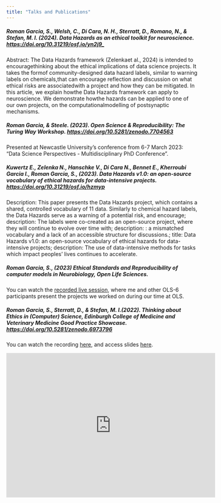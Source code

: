 ```yaml
---
title: "Talks and Publications"
---
```

##### **Roman Garcia, S., Welsh, C., Di Cara, N. H., Sterratt, D., Romano, N., & Stefan, M. I. (2024). Data Hazards as an ethical toolkit for neuroscience. [https://doi.org/10.31219/osf.io/yn2j9_](https://doi.org/10.31219/osf.io/yn2j9)**

Abstract: The Data Hazards framework (Zelenkaet al., 2024) is intended to encouragethinking about the ethical implications of data science projects. It takes the formof community-designed data hazard labels, similar to warning labels on chemicals,that can encourage reflection and discussion on what ethical risks are associatedwith a project and how they can be mitigated. In this article, we explain howthe Data Hazards framework can apply to neuroscience. We demonstrate howthe hazards can be applied to one of our own projects, on the computationalmodelling of postsynaptic mechanisms.

##### **Roman Garcia, & Steele. (2023). Open Science & Reproducibility: The Turing Way Workshop. [https://doi.org/10.5281/zenodo.7704563](https://doi.org/10.5281/zenodo.7704563)**

Presented at Newcastle University's conference from 6-7 March 2023: "Data Science Perspectives - Multidisciplinary PhD Conference".

##### **Kuwertz E., Zelenka N., Hanschke V., Di Cara N., Bennet E., Kherroubi Garcia I., Roman Garcia, S., (2023).  Data Hazards v1.0: an open-source vocabulary of ethical hazards for data-intensive projects. [https://doi.org/10.31219/osf.io/hzmyp](https://doi.org/10.31219/osf.io/hzmyp)**

Description: This paper presents the Data Hazards project, which contains a shared, controlled vocabulary of 11 data. Similarly to chemical hazard labels, the Data Hazards serve as a warning of a potential risk, and encourage; description: The labels were co-created as an open-source project, where they will continue to evolve over time with; description: : a mismatched vocabulary and a lack of an accessible structure for discussions.; title: Data Hazards v1.0: an open-source vocabulary of ethical hazards for data-intensive projects; description: The use of data-intensive methods for tasks which impact peoples’ lives continues to accelerate.

##### **Roman Garcia, S., (2023) Ethical Standards and Reproducibility of computer models in Neurobiology, Open Life Sciences.**

You can watch the [recorded live session](https://www.youtube.com/watch?v=3qb28JDFhGw), where me and other OLS-6 participants present the projects we worked on during our time at OLS.


##### **Roman Garcia, S., Sterratt, D., & Stefan, M. I.(2022).  Thinking about Ethics in (Computer) Science, Edinburgh College of Medicine and Veterinary Medicine Good Practice Showcase. [https://doi.org/10.5281/zenodo.6973796](https://doi.org/10.5281/zenodo.6973796)**

You can watch the recording [here](https://youtu.be/8wAfcTM_ypA), and access slides [here](https://zenodo.org/record/6973796#.YvDqOHbMKUk).

<iframe width="550" height="380" src="https://www.youtube.com/embed/8wAfcTM_ypA" title="Thinking about Ethics in (Computer) Science" frameborder="0" allow="accelerometer; autoplay; clipboard-write; encrypted-media; gyroscope; picture-in-picture" allowfullscreen></iframe>
